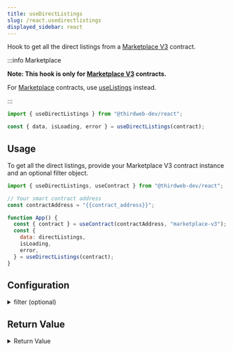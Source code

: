 ```yaml
---
title: useDirectListings
slug: /react.usedirectlistings
displayed_sidebar: react
---
```



Hook to get all the direct listings from a [Marketplace V3](https://thirdweb.com/thirdweb.eth/MarketplaceV3) contract.

:::info Marketplace

**Note: This hook is only for [Marketplace V3](https://thirdweb.com/thirdweb.eth/MarketplaceV3) contracts.**

For [Marketplace](https://thirdweb.com/thirdweb.eth/Marketplace)
contracts, use [useListings](/react/react.uselistings) instead.

:::

```jsx
import { useDirectListings } from "@thirdweb-dev/react";

const { data, isLoading, error } = useDirectListings(contract);
```

## Usage

To get all the direct listings, provide your Marketplace V3 contract instance and an optional filter object.

```jsx
import { useDirectListings, useContract } from "@thirdweb-dev/react";

// Your smart contract address
const contractAddress = "{{contract_address}}";

function App() {
  const { contract } = useContract(contractAddress, "marketplace-v3");
  const {
    data: directListings,
    isLoading,
    error,
  } = useDirectListings(contract);
}
```

## Configuration

<details>
  <summary>filter (optional)</summary>
  <div>

### filter (optional)

The `filter` object allows you to filter the listings returned by the hook.

```jsx
import { useDirectListings, useContract } from "@thirdweb-dev/react";

// Your smart contract address
const contractAddress = "{{contract_address}}";

function App() {
  const { contract } = useContract(contractAddress, "marketplace-v3");
  const {
    data: directListings,
    isLoading,
    error,
  } = useDirectListings(
    contract,
    // highlight-start
    {
      count: 100, // Number of listings to fetch
      offeror: "{{offeror_address}}", // Has offers from this address
      seller: "{{seller_address}}", // Being sold by this address
      start: 0, // Start from this index (pagination)
      tokenContract: "{{token_contract_address}}", // Only show NFTs from this collection
      tokenIds: ["{{token_id}}"], // Only show NFTs with these IDs
    },
    // highlight-end
  );
}
```

</div>
</details>

## Return Value

<details>
  <summary>Return Value</summary>
  <div>

The hook's `data` property, once loaded, is a `DirectListingV3` object, containing the following properties:

```ts
{
  /**
   * The id of the listing.
   */
  id: string;
  /**
   * The address of the creator of listing.
   */
  creatorAddress: string;
  /**
   * The address of the asset being listed.
   */
  assetContractAddress: string;
  /**
   * The ID of the token to list.
   */
  tokenId: string;
  /**
   * The quantity of tokens to include in the listing.
   *
   * For ERC721s, this value should always be 1 (and will be forced internally regardless of what is passed here).
   */
  quantity: string;
  /**
   * The address of the currency to accept for the listing.
   */
  currencyContractAddress: string;
  /**
   * The `CurrencyValue` of the listing. Useful for displaying the price information.
   */
  currencyValuePerToken: CurrencyValue;
  /**
   * The price to pay per unit of NFTs listed.
   */
  pricePerToken: string;
  /**
   * The asset being listed.
   */
  asset: NFTMetadata;
  /**
   * The start time of the listing.
   */
  startTimeInSeconds: number;
  /**
   * The end time of the listing.
   */
  endTimeInSeconds: number;
  /**
   * Whether the listing is reserved to be bought from a specific set of buyers.
   */
  isReservedListing: boolean;
  /**
   * Whether the listing is CREATED, COMPLETED, or CANCELLED.
   */
  status: Status;
}
```

</div>
</details>
